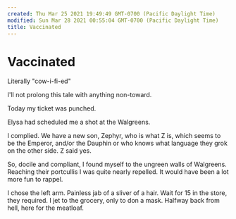 ```yaml
---
created: Thu Mar 25 2021 19:49:49 GMT-0700 (Pacific Daylight Time)
modified: Sun Mar 28 2021 00:55:04 GMT-0700 (Pacific Daylight Time)
title: Vaccinated
---
```


# Vaccinated

Literally "cow-i-fi-ed"

I'll not prolong this tale with anything non-toward.

Today my ticket was punched.

Elysa had scheduled me a shot at the Walgreens.

I complied. We have a new son, Zephyr, who is what Z is, which seems to be the Emperor, and/or the Dauphin or who knows what language they grok on the other side. Z said yes.

So, docile and compliant, I found myself to the ungreen walls of Walgreens. Reaching their portcullis I was quite nearly repelled. It would have been a lot more fun to rappel.

I chose the left arm. Painless jab of a sliver of a hair. Wait for 15 in the store, they required. I jet to the grocery, only to don a mask. Halfway back from hell, here for the meatloaf.
